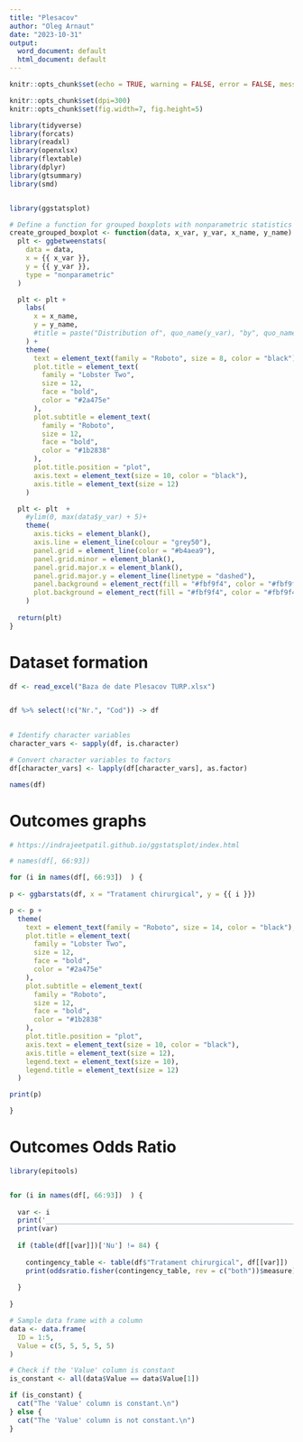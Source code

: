 ```yaml
---
title: "Plesacov"
author: "Oleg Arnaut"
date: "2023-10-31"
output:
  word_document: default
  html_document: default
---
```


```r

knitr::opts_chunk$set(echo = TRUE, warning = FALSE, error = FALSE, message = TRUE)

knitr::opts_chunk$set(dpi=300) 
knitr::opts_chunk$set(fig.width=7, fig.height=5) 

library(tidyverse)
library(forcats)
library(readxl)
library(openxlsx)
library(flextable)
library(dplyr)
library(gtsummary)
library(smd)


library(ggstatsplot)

# Define a function for grouped boxplots with nonparametric statistics
create_grouped_boxplot <- function(data, x_var, y_var, x_name, y_name) {
  plt <- ggbetweenstats(
    data = data,
    x = {{ x_var }},
    y = {{ y_var }},
    type = "nonparametric"
  )

  plt <- plt + 
    labs(
      x = x_name,
      y = y_name,
      #title = paste("Distribution of", quo_name(y_var), "by", quo_name(x_var))
    ) + 
    theme(
      text = element_text(family = "Roboto", size = 8, color = "black"),
      plot.title = element_text(
        family = "Lobster Two", 
        size = 12,
        face = "bold",
        color = "#2a475e"
      ),
      plot.subtitle = element_text(
        family = "Roboto", 
        size = 12, 
        face = "bold",
        color = "#1b2838"
      ),
      plot.title.position = "plot",
      axis.text = element_text(size = 10, color = "black"),
      axis.title = element_text(size = 12)
    )

  plt <- plt  +
    #ylim(0, max(data$y_var) + 5)+
    theme(
      axis.ticks = element_blank(),
      axis.line = element_line(colour = "grey50"),
      panel.grid = element_line(color = "#b4aea9"),
      panel.grid.minor = element_blank(),
      panel.grid.major.x = element_blank(),
      panel.grid.major.y = element_line(linetype = "dashed"),
      panel.background = element_rect(fill = "#fbf9f4", color = "#fbf9f4"),
      plot.background = element_rect(fill = "#fbf9f4", color = "#fbf9f4")
    )
  
  return(plt)
}

```



# Dataset formation

```r


df <- read_excel("Baza de date Plesacov TURP.xlsx")


df %>% select(!c("Nr.", "Cod")) -> df 
  

# Identify character variables
character_vars <- sapply(df, is.character)

# Convert character variables to factors
df[character_vars] <- lapply(df[character_vars], as.factor)

names(df)

```


# Outcomes graphs


```r
# https://indrajeetpatil.github.io/ggstatsplot/index.html

# names(df[, 66:93])      

for (i in names(df[, 66:93])  ) {
  
p <- ggbarstats(df, x = "Tratament chirurgical", y = {{ i }})

p <- p +
  theme(
    text = element_text(family = "Roboto", size = 14, color = "black"),
    plot.title = element_text(
      family = "Lobster Two",
      size = 12,
      face = "bold",
      color = "#2a475e"
    ),
    plot.subtitle = element_text(
      family = "Roboto",
      size = 12,
      face = "bold",
      color = "#1b2838"
    ),
    plot.title.position = "plot",
    axis.text = element_text(size = 10, color = "black"),
    axis.title = element_text(size = 12),
    legend.text = element_text(size = 10),
    legend.title = element_text(size = 12)
  )

print(p)

}


```


# Outcomes Odds Ratio

```r


library(epitools)


for (i in names(df[, 66:93])  ) {
  
  var <- i
  print('______________________________________________________________')
  print(var)
  
  if (table(df[[var]])['Nu'] != 84) {
    
    contingency_table <- table(df$"Tratament chirurgical", df[[var]])
    print(oddsratio.fisher(contingency_table, rev = c("both"))$measure)
    
  }
  
}

# Sample data frame with a column
data <- data.frame(
  ID = 1:5,
  Value = c(5, 5, 5, 5, 5)
)

# Check if the 'Value' column is constant
is_constant <- all(data$Value == data$Value[1])

if (is_constant) {
  cat("The 'Value' column is constant.\n")
} else {
  cat("The 'Value' column is not constant.\n")
}



```







